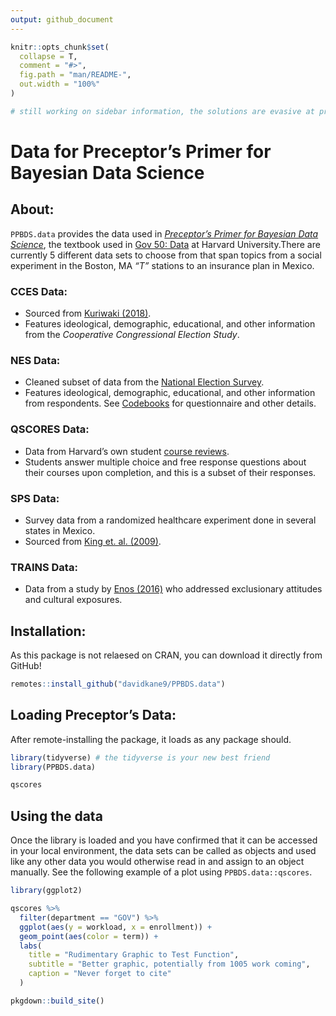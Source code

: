 ```yaml
---
output: github_document
---
```


<!-- README is generated from README.Rmd, edit ONLY that file if needed-->

```r

knitr::opts_chunk$set(
  collapse = T,
  comment = "#>",
  fig.path = "man/README-",
  out.width = "100%"
)

# still working on sidebar information, the solutions are evasive at present. 

```

# Data for Preceptor's Primer for Bayesian Data Science

## About:

`PPBDS.data` provides the data used in *[Preceptor's Primer for Bayesian Data Science](https://davidkane9.github.io/PPBDS/)*, the textbook used in [Gov 50: Data](https://www.davidkane.info/files/gov_50_fall_2020.html) at Harvard University.There are currently 5 different data sets to choose from that span topics from a social experiment in the Boston, MA *"T"* stations to an insurance plan in Mexico. 

<!-- unsure if badges are available for use yet here -->

### CCES Data:  
- Sourced from [Kuriwaki (2018)](https://doi.org/10.7910/DVN/II2DB6).
- Features ideological, demographic, educational, and other information from the *Cooperative Congressional Election Study*. 

### NES Data: 
- Cleaned subset of data from the [National Election Survey](https://electionstudies.org/data-center/anes-time-series-cumulative-data-file/).
- Features ideological, demographic, educational, and other information from respondents. See [Codebooks](https://electionstudies.org/data-center/anes-time-series-cumulative-data-file/) for questionnaire and other details. 

### QSCORES Data:
- Data from Harvard's own student [course reviews](https://q.fas.harvard.edu/).
- Students answer multiple choice and free response questions about their courses upon completion, and this is a subset of their responses. 

### SPS Data:
- Survey data from a randomized healthcare experiment done in several states in Mexico.
- Sourced from [King et. al. (2009)](https://gking.harvard.edu/files/gking/files/pubpolforpoor.pdf). 

### TRAINS Data: 
- Data from a study by [Enos (2016)](https://scholar.harvard.edu/files/renos/files/enostrains.pdf) who addressed exclusionary attitudes and cultural exposures.

## Installation: 

As this package is not relaesed on CRAN, you can download it directly from GitHub!

```r
remotes::install_github("davidkane9/PPBDS.data")

```

## Loading Preceptor's Data:
After remote-installing the package, it loads as any package should.

```r
library(tidyverse) # the tidyverse is your new best friend
library(PPBDS.data)

qscores

```

## Using the data

Once the library is loaded and you have confirmed that it can be accessed in your local environment, the data sets can be called as objects and used like any other data you would otherwise read in and assign to an object manually. See the following example of a plot using `PPBDS.data::qscores`. 

```r

library(ggplot2)

qscores %>%
  filter(department == "GOV") %>%
  ggplot(aes(y = workload, x = enrollment)) + 
  geom_point(aes(color = term)) + 
  labs(
    title = "Rudimentary Graphic to Test Function",
    subtitle = "Better graphic, potentially from 1005 work coming",
    caption = "Never forget to cite"
  )

```

```r

pkgdown::build_site()

```
















